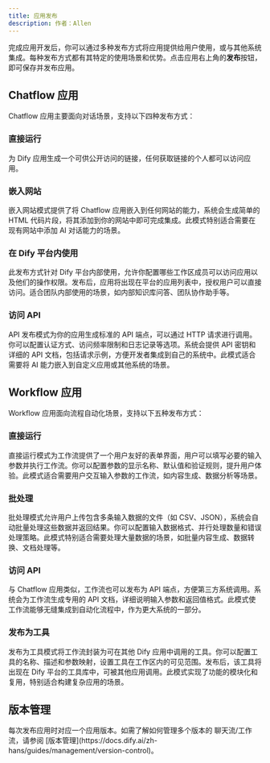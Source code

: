 ```yaml
---
title: 应用发布
description: 作者：Allen
---
```


完成应用开发后，你可以通过多种发布方式将应用提供给用户使用，或与其他系统集成。每种发布方式都有其特定的使用场景和优势。点击应用右上角的**发布**按钮，即可保存并发布应用。

## Chatflow 应用

Chatflow 应用主要面向对话场景，支持以下四种发布方式：

### 直接运行

为 Dify 应用生成一个可供公开访问的链接，任何获取链接的个人都可以访问应用。

### 嵌入网站

嵌入网站模式提供了将 Chatflow 应用嵌入到任何网站的能力，系统会生成简单的 HTML 代码片段，将其添加到你的网站中即可完成集成。此模式特别适合需要在现有网站中添加 AI 对话能力的场景。

### 在 Dify 平台内使用

此发布方式针对 Dify 平台内部使用，允许你配置哪些工作区成员可以访问应用以及他们的操作权限。发布后，应用将出现在平台的应用列表中，授权用户可以直接访问。适合团队内部使用的场景，如内部知识库问答、团队协作助手等。

### 访问 API

API 发布模式为你的应用生成标准的 API 端点，可以通过 HTTP 请求进行调用。你可以配置认证方式、访问频率限制和日志记录等选项。系统会提供 API 密钥和详细的 API 文档，包括请求示例，方便开发者集成到自己的系统中。此模式适合需要将 AI 能力嵌入到自定义应用或其他系统的场景。

## Workflow 应用

Workflow 应用面向流程自动化场景，支持以下五种发布方式：

### 直接运行

直接运行模式为工作流提供了一个用户友好的表单界面，用户可以填写必要的输入参数并执行工作流。你可以配置参数的显示名称、默认值和验证规则，提升用户体验。此模式适合需要用户交互输入参数的工作流，如内容生成、数据分析等场景。

### 批处理

批处理模式允许用户上传包含多条输入数据的文件（如 CSV、JSON），系统会自动批量处理这些数据并返回结果。你可以配置输入数据格式、并行处理数量和错误处理策略。此模式特别适合需要处理大量数据的场景，如批量内容生成、数据转换、文档处理等。

### 访问 API

与 Chatflow 应用类似，工作流也可以发布为 API 端点，方便第三方系统调用。系统会为工作流生成专用的 API 文档，详细说明输入参数和返回值格式。此模式使工作流能够无缝集成到自动化流程中，作为更大系统的一部分。

### 发布为工具

发布为工具模式将工作流封装为可在其他 Dify 应用中调用的工具。你可以配置工具的名称、描述和参数映射，设置工具在工作区内的可见范围。发布后，该工具将出现在 Dify 平台的工具库中，可被其他应用调用。此模式实现了功能的模块化和复用，特别适合构建复杂应用的场景。

## 版本管理

<Info>
每次发布应用时对应一个应用版本。如需了解如何管理多个版本的 聊天流/工作流，请参阅 [版本管理](https://docs.dify.ai/zh-hans/guides/management/version-control)。
</Info>
